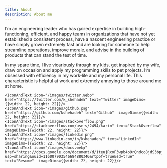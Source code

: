 ```yaml
---
title: About
description: About me
---
```

I’m an engineering leader who has gained expertise in building high-functioning, efficient, and happy teams in organizations that have not yet established a consistent process, have a nascent engineering practice or have simply grown extremely fast and are looking for someone to help streamline operations, improve morale, and advise in the building of products that can stand the test of time.

In my spare time, I live vicariously through my kids, get inspired by my wife, draw on occasion and apply my programming skills to pet projects. I’m obsessed with efficiency in my work-life and my personal life. This characteristic is helpful at work and extremely annoying to those around me at home.

<div className="flex row flex-wrap space-x-6">

    <IconAndText icon="/images/twitter.webp" href="https://twitter.com/k_shehadeh" text="Twitter" imageDims={{width: 22, height: 22}}/>
    <IconAndText icon="/images/github.png" href="https://github.com/kshehadeh" text="Github"  imageDims={{width: 22, height: 22}}/>
    <IconAndText icon="/images/stackoverflow.png" href="https://stackoverflow.com/users/2494/karim" text="StackOverflow"  imageDims={{width: 22, height: 22}}/>
    <IconAndText icon="/images/linkedin.png" href="https://www.linkedin.com/in/kshehadeh/" text="LinkedIn" imageDims={{width: 22, height: 22}}/>
    <IconAndText icon="/images/docs.webp" href="https://docs.google.com/document/d/1teujRxoF3wpb4o9rQndcc8jdS3bpjKVI/edit?usp=sharing&ouid=116007903546684880246&rtpof=true&sd=true" text="Resume"  imageDims={{width: 22, height: 22}}/>
</div>